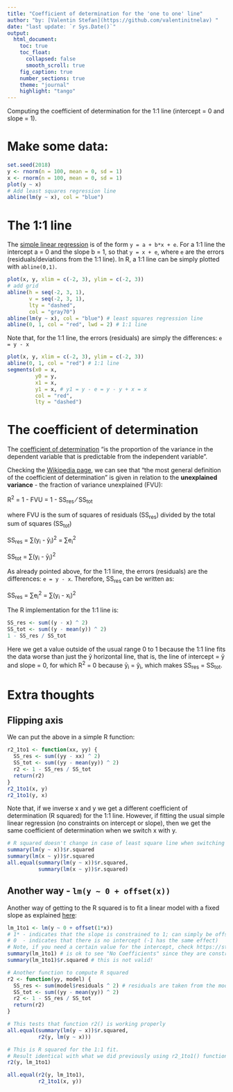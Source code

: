 ```yaml
---
title: "Coefficient of determination for the 'one to one' line"
author: "by: [Valentin Stefan](https://github.com/valentinitnelav) "
date: "last update: `r Sys.Date()`"
output:
  html_document:
    toc: true
    toc_float:
      collapsed: false
      smooth_scroll: true
    fig_caption: true
    number_sections: true
    theme: "journal"
    highlight: "tango"
---
```


Computing the coefficient of determination for the 1:1 line (intercept = 0 and slope = 1).


# Make some data:

```r
set.seed(2018)
y <- rnorm(n = 100, mean = 0, sd = 1)
x <- rnorm(n = 100, mean = 0, sd = 1)
plot(y ~ x)
# Add least squares regression line
abline(lm(y ~ x), col = "blue")
```


# The 1:1 line

The [simple linear regression][slr] is of the form `y = a + b*x + e`. 
For a 1:1 line the intercept a = 0 and the slope b = 1, so that `y = x + e`, where `e` are the errors (residuals/deviations from the 1:1 line).
In R, a 1:1 line can be simply plotted with `abline(0,1)`.

```r
plot(x, y, xlim = c(-2, 3), ylim = c(-2, 3))
# add grid
abline(h = seq(-2, 3, 1),
       v = seq(-2, 3, 1),
       lty = "dashed",
       col = "gray70")
abline(lm(y ~ x), col = "blue") # least squares regression line
abline(0, 1, col = "red", lwd = 2) # 1:1 line
```

[slr]: https://en.wikipedia.org/wiki/Simple_linear_regression

Note that, for the 1:1 line, the errors (residuals) are simply the differences: `e = y - x`

```r
plot(x, y, xlim = c(-2, 3), ylim = c(-2, 3))
abline(0, 1, col = "red") # 1:1 line
segments(x0 = x, 
         y0 = y,
         x1 = x,
         y1 = x, # y1 = y - e = y - y + x = x
         col = "red",
         lty = "dashed")
```


# The coefficient of determination

The [coefficient of determination][r2] "is the proportion of the variance in the dependent variable that is predictable from the independent variable".

Checking the [Wikipedia page][r2], we can see that "the most general definition of the coefficient of determination" is given in relation to the **unexplained variance** - the fraction of variance unexplained (FVU):

R<sup>2</sup> = 1 - FVU = 1 - SS<sub>res</sub> &#8260; SS<sub>tot</sub>

where FVU is the sum of squares of residuals (SS<sub>res</sub>) divided by the total sum of squares (SS<sub>tot</sub>)

SS<sub>res</sub> = &sum;(y<sub>i</sub> - y&#770;<sub>i</sub>)<sup>2</sup> = &sum;e<sub>i</sub><sup>2</sup>

SS<sub>tot</sub> = &sum;(y<sub>i</sub> - y&#772;<sub>i</sub>)<sup>2</sup>

[r2]: https://en.wikipedia.org/wiki/Coefficient_of_determination 

As already pointed above, for the 1:1 line, the errors (residuals) are the differences: `e = y - x`.
Therefore, SS<sub>res</sub> can be written as:

SS<sub>res</sub> = &sum;e<sub>i</sub><sup>2</sup> =  &sum;(y<sub>i</sub> - x<sub>i</sub>)<sup>2</sup>

The R implementation for the 1:1 line is:

```r
SS_res <- sum((y - x) ^ 2)
SS_tot <- sum((y - mean(y)) ^ 2)
1 - SS_res / SS_tot
```

Here we get a value outside of the usual range 0 to 1 because the 1:1 line fits the data worse than just the y&#772; horizontal line, that is, the line of intercept = y&#772; and slope = 0, for which R<sup>2</sup> = 0 because y&#772;<sub>i</sub> = y&#770;<sub>i</sub>, which makes SS<sub>res</sub> = SS<sub>tot</sub>.


# Extra thoughts


## Flipping axis

We can put the above in a simple R function:

```r
r2_1to1 <- function(xx, yy) {
  SS_res <- sum((yy - xx) ^ 2)
  SS_tot <- sum((yy - mean(yy)) ^ 2)
  r2 <- 1 - SS_res / SS_tot
  return(r2)
}
r2_1to1(x, y)
r2_1to1(y, x)
```

Note that, if we inverse x and y we get a different coefficient of determination (R squared) for the 1:1 line. However, if fitting the usual simple linear regression (no constraints on intercept or slope), then we get the same coefficient of determination when we switch x with y.

```r
# R squared doesn't change in case of least square line when switching x with y
summary(lm(y ~ x))$r.squared
summary(lm(x ~ y))$r.squared
all.equal(summary(lm(y ~ x))$r.squared, 
          summary(lm(x ~ y))$r.squared)
```


## Another way - `lm(y ~ 0 + offset(x))`

Another way of getting to the R squared is to fit a linear model with a fixed slope as explained [here](http://r.789695.n4.nabble.com/how-fit-linear-model-with-fixed-slope-td3007271.html):

```r
lm_1to1 <- lm(y ~ 0 + offset(1*x)) 
# 1* - indicates that the slope is constrained to 1; can simply be offset(x)
# 0  - indicates that there is no intercept (-1 has the same effect)
# Note, if you need a certain value for the intercept, check https://stackoverflow.com/a/7333292/5193830
summary(lm_1to1) # is ok to see "No Coefficients" since they are constrained to 0 and 1
summary(lm_1to1)$r.squared # this is not valid!

# Another function to compute R squared
r2 <- function(yy, model) {
  SS_res <- sum(model$residuals ^ 2) # residuals are taken from the model
  SS_tot <- sum((yy - mean(yy)) ^ 2)
  r2 <- 1 - SS_res / SS_tot
  return(r2)
}

# This tests that function r2() is working properly
all.equal(summary(lm(y ~ x))$r.squared,
          r2(y, lm(y ~ x)))

# This is R squared for the 1:1 fit. 
# Result identical with what we did previously using r2_1to1() function.
r2(y, lm_1to1)

all.equal(r2(y, lm_1to1),
          r2_1to1(x, y))
```
